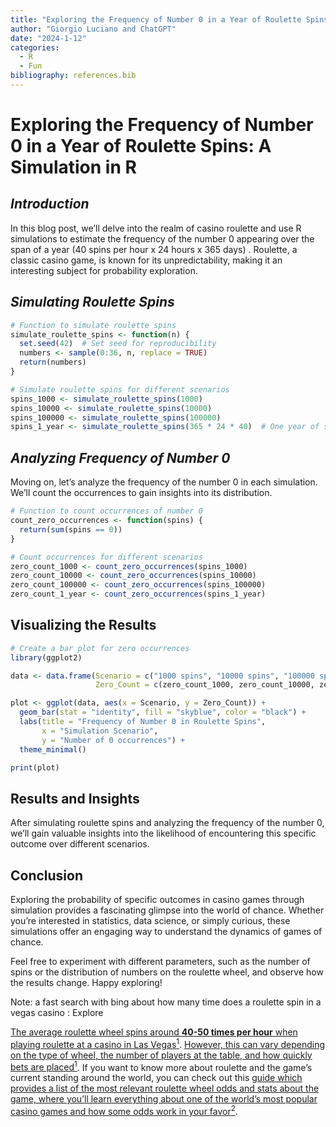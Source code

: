 ```yaml
---
title: "Exploring the Frequency of Number 0 in a Year of Roulette Spins: A Simulation in R"
author: "Giorgio Luciano and ChatGPT"
date: "2024-1-12"
categories: 
  - R
  - Fun
bibliography: references.bib
---
```


# **Exploring the Frequency of Number 0 in a Year of Roulette Spins: A Simulation in R**

## ***Introduction***

In this blog post, we'll delve into the realm of casino roulette and use R simulations to estimate the frequency of the number 0 appearing over the span of a year (40 spins per hour x 24 hours x 365 days) . Roulette, a classic casino game, is known for its unpredictability, making it an interesting subject for probability exploration.

## ***Simulating Roulette Spins***

```r
# Function to simulate roulette spins
simulate_roulette_spins <- function(n) {
  set.seed(42)  # Set seed for reproducibility
  numbers <- sample(0:36, n, replace = TRUE)
  return(numbers)
}

# Simulate roulette spins for different scenarios
spins_1000 <- simulate_roulette_spins(1000)
spins_10000 <- simulate_roulette_spins(10000)
spins_100000 <- simulate_roulette_spins(100000)
spins_1_year <- simulate_roulette_spins(365 * 24 * 40)  # One year of spins
```

## ***Analyzing Frequency of Number 0***

Moving on, let's analyze the frequency of the number 0 in each simulation. We'll count the occurrences to gain insights into its distribution.

```r
# Function to count occurrences of number 0
count_zero_occurrences <- function(spins) {
  return(sum(spins == 0))
}

# Count occurrences for different scenarios
zero_count_1000 <- count_zero_occurrences(spins_1000)
zero_count_10000 <- count_zero_occurrences(spins_10000)
zero_count_100000 <- count_zero_occurrences(spins_100000)
zero_count_1_year <- count_zero_occurrences(spins_1_year)
```

## **Visualizing the Results**

```r
# Create a bar plot for zero occurrences
library(ggplot2)

data <- data.frame(Scenario = c("1000 spins", "10000 spins", "100000 spins", "1 year"),
                   Zero_Count = c(zero_count_1000, zero_count_10000, zero_count_100000, zero_count_1_year))

plot <- ggplot(data, aes(x = Scenario, y = Zero_Count)) +
  geom_bar(stat = "identity", fill = "skyblue", color = "black") +
  labs(title = "Frequency of Number 0 in Roulette Spins",
       x = "Simulation Scenario",
       y = "Number of 0 occurrences") +
  theme_minimal()

print(plot)
```

## Results and Insights

After simulating roulette spins and analyzing the frequency of the number 0, we'll gain valuable insights into the likelihood of encountering this specific outcome over different scenarios.

## **Conclusion**

Exploring the probability of specific outcomes in casino games through simulation provides a fascinating glimpse into the world of chance. Whether you're interested in statistics, data science, or simply curious, these simulations offer an engaging way to understand the dynamics of games of chance.

Feel free to experiment with different parameters, such as the number of spins or the distribution of numbers on the roulette wheel, and observe how the results change. Happy exploring!

Note: a fast search with bing about how many time does a roulette spin in a vegas casino : Explore

[The average roulette wheel spins around **40-50 times per hour** when playing roulette at a casino in Las Vegas^1^](https://www.casinoonline.tf/how-many-times-does-a-roulette-wheel-spin-in-an-hour/). [However, this can vary depending on the type of wheel, the number of players at the table, and how quickly bets are placed^1^](https://www.casinoonline.tf/how-many-times-does-a-roulette-wheel-spin-in-an-hour/). If you want to know more about roulette and the game's current standing around the world, you can check out this [guide which provides a list of the most relevant roulette wheel odds and stats about the game, where you'll learn everything about one of the world's most popular casino games and how some odds work in your favor^2^](https://thecasinowizard.com/news/roulette-facts-figures-and-statistics/).
